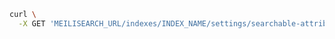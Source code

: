 <CodeGroup>

```bash cURL
curl \
  -X GET 'MEILISEARCH_URL/indexes/INDEX_NAME/settings/searchable-attributes'
```

</CodeGroup>